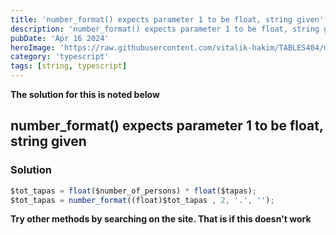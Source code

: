 ```yaml
---
title: 'number_format() expects parameter 1 to be float, string given'
description: 'number_format() expects parameter 1 to be float, string given'
pubDate: 'Apr 16 2024'
heroImage: 'https://raw.githubusercontent.com/vitalik-hakim/TABLES404/main/error_b/typescript.png'
category: 'typescript'
tags: [string, typescript]
---
```


**The solution for this is noted below**

## number_format() expects parameter 1 to be float, string given

### Solution

```typescript
$tot_tapas = float($number_of_persons) * float($tapas);
$tot_tapas = number_format((float)$tot_tapas , 2, '.', '');
```

**Try other methods by searching on the site. That is if this doesn't work**
